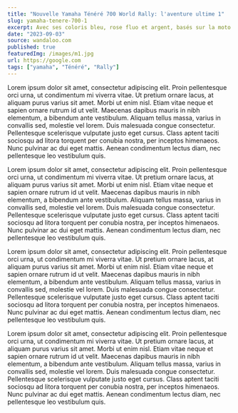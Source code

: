 ```yaml
---
title: "Nouvelle Yamaha Ténéré 700 World Rally: l'aventure ultime 1"
slug: yamaha-tenere-700-1
excerpt: Avec ses coloris bleu, rose fluo et argent, basés sur la moto d’usine de Stéphane Peterhansel en 1993, la Ténéré 700 World Rally célèbre les succès de Yamaha sur le Dakar
date: "2023-09-03"
source: wandaloo.com
published: true
featuredImg: /images/m1.jpg
url: https://google.com
tags: ["yamaha", "Ténéré", "Rally"]
---
```


Lorem ipsum dolor sit amet, consectetur adipiscing elit. Proin pellentesque orci urna, ut condimentum mi
viverra vitae. Ut pretium ornare lacus, at aliquam purus varius sit amet. Morbi ut enim nisl. Etiam vitae
neque et sapien ornare rutrum id ut velit. Maecenas dapibus mauris in nibh elementum, a bibendum ante
vestibulum. Aliquam tellus massa, varius in convallis sed, molestie vel lorem. Duis malesuada congue
consectetur. Pellentesque scelerisque vulputate justo eget cursus. Class aptent taciti sociosqu ad litora
torquent per conubia nostra, per inceptos himenaeos. Nunc pulvinar ac dui eget mattis. Aenean condimentum
lectus diam, nec pellentesque leo vestibulum quis.

Lorem ipsum dolor sit amet, consectetur adipiscing elit. Proin pellentesque orci urna, ut condimentum mi
viverra vitae. Ut pretium ornare lacus, at aliquam purus varius sit amet. Morbi ut enim nisl. Etiam vitae
neque et sapien ornare rutrum id ut velit. Maecenas dapibus mauris in nibh elementum, a bibendum ante
vestibulum. Aliquam tellus massa, varius in convallis sed, molestie vel lorem. Duis malesuada congue
consectetur. Pellentesque scelerisque vulputate justo eget cursus. Class aptent taciti sociosqu ad litora
torquent per conubia nostra, per inceptos himenaeos. Nunc pulvinar ac dui eget mattis. Aenean condimentum
lectus diam, nec pellentesque leo vestibulum quis.

Lorem ipsum dolor sit amet, consectetur adipiscing elit. Proin pellentesque orci urna, ut condimentum mi
viverra vitae. Ut pretium ornare lacus, at aliquam purus varius sit amet. Morbi ut enim nisl. Etiam vitae
neque et sapien ornare rutrum id ut velit. Maecenas dapibus mauris in nibh elementum, a bibendum ante
vestibulum. Aliquam tellus massa, varius in convallis sed, molestie vel lorem. Duis malesuada congue
consectetur. Pellentesque scelerisque vulputate justo eget cursus. Class aptent taciti sociosqu ad litora
torquent per conubia nostra, per inceptos himenaeos. Nunc pulvinar ac dui eget mattis. Aenean condimentum
lectus diam, nec pellentesque leo vestibulum quis.

Lorem ipsum dolor sit amet, consectetur adipiscing elit. Proin pellentesque orci urna, ut condimentum mi
viverra vitae. Ut pretium ornare lacus, at aliquam purus varius sit amet. Morbi ut enim nisl. Etiam vitae
neque et sapien ornare rutrum id ut velit. Maecenas dapibus mauris in nibh elementum, a bibendum ante
vestibulum. Aliquam tellus massa, varius in convallis sed, molestie vel lorem. Duis malesuada congue
consectetur. Pellentesque scelerisque vulputate justo eget cursus. Class aptent taciti sociosqu ad litora
torquent per conubia nostra, per inceptos himenaeos. Nunc pulvinar ac dui eget mattis. Aenean condimentum
lectus diam, nec pellentesque leo vestibulum quis.

